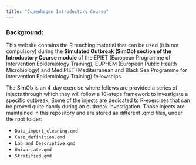 ```yaml
---
title: "Copenhagen Introductory Course"
---
```


### Background:

This website contains the R teaching material that can be used (it is not compulsory) during the **Simulated Outbreak (SimOb) section of the Introductory Course module** of the EPIET (European Programme of Intervention Epidemiology Training), EUPHEM (European Public Health Microbiology) and MediPIET (Mediterranean and Black Sea Programme for Intervention Epidemiology Training) fellowships.

The SimOb is an 4-day exercise where fellows are provided a series of injects through which they will follow a 10-steps framework to investigate a specific outbreak. Some of the injects are dedicated to R-exercises that can be proved quite handy during an outbreak investigation. Those injects are maintained in this repository and are stored as different .qmd files, under the root folder:

-   `Data_import_cleaning.qmd`
-   `Case_definition.qmd`
-   `Lab_and_Descriptive.qmd`
-   `Univariate.qmd`
-   `Stratified.qmd`

# 

